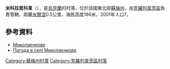 {{coord|51|29|26|N|33|24|2|E|scale:100000_region:UA|display=title}}

'''米科拉恩科韋'''（{{lang-uk|Миколаєнкове}}），是[[烏克蘭|烏克蘭]]的村落，位於該國東北部[[蘇梅州|蘇梅州]]，由[[克羅列韋茨區|克羅列韋茨區]]負責管轄，距離[[米爾涅_(克羅列韋茨區)|米爾涅]]0.5公里，海拔高度186米，2001年人口7。

==參考資料==
*[http://w1.c1.rada.gov.ua/pls/z7502/A005?rdat1=02.02.2010&rf7571=29201 Миколаєнкове]{{dead link|date=2018年4月 |bot=InternetArchiveBot |fix-attempted=yes }}
* [http://weather.in.ua/ua/symskaja/15511 Погода в селі Миколаєнкове] {{Wayback|url=http://weather.in.ua/ua/symskaja/15511 |date=20200927051209 }}

{{DEFAULTSORT:Миколаєнкове}}
[[Category:蘇梅州村落|Category:蘇梅州村落]]
[[Category:克羅列韋茨區村落|Category:克羅列韋茨區村落]]


{{Sumy-geo-stub}}